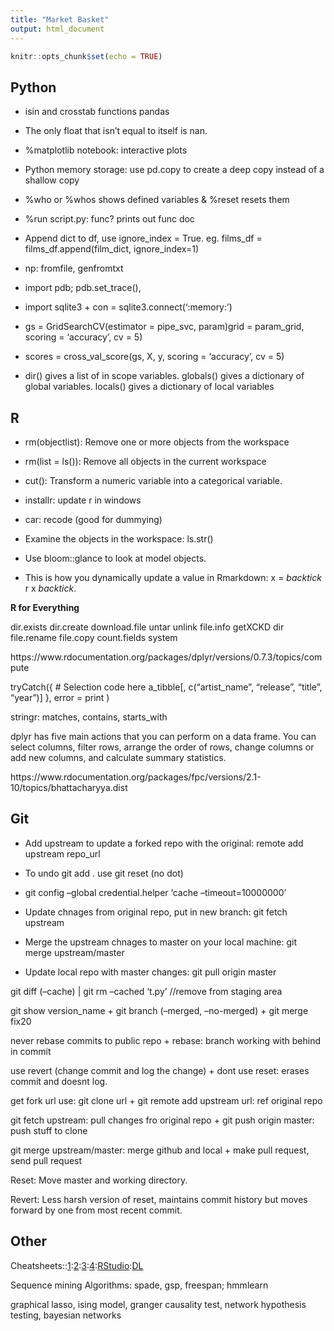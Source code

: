 ```yaml
---
title: "Market Basket"
output: html_document
---
```


```r
knitr::opts_chunk$set(echo = TRUE)
```

## Python

* isin and crosstab functions pandas

* The only float that isn't equal to itself is nan.

* %matplotlib notebook: interactive plots

* Python memory storage: use pd.copy to create a deep copy instead of a shallow copy

* %who or %whos shows defined variables & %reset resets them

* %run script.py: func? prints out func doc

* Append dict to df, use ignore_index = True. eg. films_df = films_df.append(film_dict, ignore_index=1)

* np: fromfile, genfromtxt

* import pdb; pdb.set_trace(), 

* import sqlite3 + con = sqlite3.connect(':memory:')

* gs = GridSearchCV(estimator = pipe_svc, param)grid = param_grid, scoring = 'accuracy', cv = 5)

* scores = cross_val_score(gs, X, y, scoring = 'accuracy', cv = 5)

* dir() gives a list of in scope variables. globals() gives a dictionary of global variables. locals() gives a dictionary of local variables

## R

* rm(objectlist): Remove one or more objects from the workspace

* rm(list = ls()): Remove all objects in the current workspace

* cut(): Transform a numeric variable into a categorical variable.

* installr: update r in windows

* car: recode (good for dummying)

* Examine the objects in the workspace: ls.str()

* Use bloom::glance to look at model objects.

* This is how you dynamically update a value in Rmarkdown: x = *backtick* r x *backtick*. 

**R for Everything**

dir.exists
dir.create
download.file
untar
unlink
file.info
getXCKD
dir
file.rename
file.copy
count.fields
system

https://www.rdocumentation.org/packages/dplyr/versions/0.7.3/topics/compute

tryCatch({
    # Selection code here
    a_tibble[, c("artist_name", "release", "title", "year")]
  },
  error = print
)

stringr: matches, contains, starts_with

dplyr has five main actions that you can perform on a data frame. You can select columns, filter rows, arrange the order of rows, change columns or add new columns, and calculate summary statistics.

https://www.rdocumentation.org/packages/fpc/versions/2.1-10/topics/bhattacharyya.dist

## Git

* Add upstream to update a forked repo with the original: remote add upstream repo_url 

* To undo git add . use git reset (no dot)

* git config --global credential.helper 'cache --timeout=10000000'

* Update chnages from original repo, put in new branch: git fetch upstream

* Merge the upstream chnages to master on your local machine: git merge upstream/master

* Update local repo with master changes: git pull origin master

git diff (--cache) | git rm --cached 't.py' //remove from staging area

git show version_name + git branch (--merged, --no-merged) + git merge fix20

never rebase commits to public repo + rebase: branch working with behind in commit

use revert (change commit and log the change) + dont use reset: erases commit and doesnt log.

get fork url use: git clone url + git remote add upstream url: ref original repo

git fetch upstream: pull changes fro original repo + git push origin master: push stuff to clone

git merge upstream/master: merge github and local + make pull request, send pull request

Reset: Move master and working directory.

Revert: Less harsh version of reset, maintains commit history but moves forward by one from most recent commit.

## Other

Cheatsheets::[1](https://startupsventurecapital.com/essential-cheat-sheets-for-machine-learning-and-deep-learning-researchers-efb6a8ebd2e5):[2](https://github.com/kailashahirwar/cheatsheets-ai):[3](https://github.com/juliangaal/python-cheat-sheet):[4](http://www.datasciencefree.com/cheatsheets.html):[RStudio](https://www.rstudio.com/resources/cheatsheets/):[DL](https://hackernoon.com/deep-learning-cheat-sheet-25421411e460)

Sequence mining Algorithms: spade, gsp, freespan; hmmlearn 

graphical lasso, ising model, granger causality test, network hypothesis testing, bayesian networks